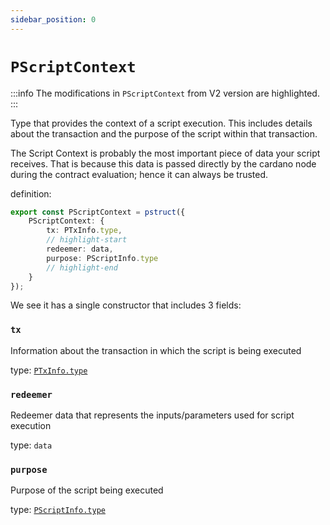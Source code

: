 ```yaml
---
sidebar_position: 0
---
```


# `PScriptContext`

:::info
The modifications in `PScriptContext` from V2 version are highlighted.
:::

Type that provides the context of a script execution. This includes details about the transaction and the purpose of the script within that transaction.

The Script Context is probably the most important piece of data your script receives. That is because this data is passed directly by the cardano node during the contract evaluation; hence it can always be trusted.


definition:

```ts
export const PScriptContext = pstruct({
    PScriptContext: {
        tx: PTxInfo.type,
        // highlight-start
        redeemer: data,
        purpose: PScriptInfo.type
        // highlight-end
    }
});
```

We see it has a single constructor that includes 3 fields:


### `tx`

Information about the transaction in which the script is being executed

type: [`PTxInfo.type`](./PTxInfo)

### `redeemer`

Redeemer data that represents the inputs/parameters used for script execution

type: `data`

### `purpose`

Purpose of the script being executed

type: [`PScriptInfo.type`](./PScriptInfo)